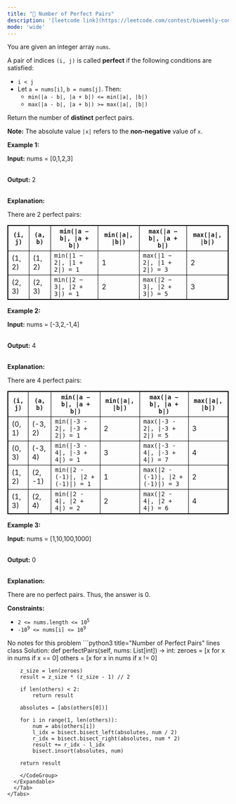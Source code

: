 ```yaml
---
title: "🧀 Number of Perfect Pairs"
description: '[leetcode link](https://leetcode.com/contest/biweekly-contest-163/problems/number-of-perfect-pairs/description/)'
mode: 'wide'
---
```

<Tabs>
  <Tab title="Question" icon="circle-question" iconType="regular">
    <Card>
      <p>You are given an integer array <code>nums</code>.</p>  <p>A pair of indices <code>(i, j)</code> is called <strong>perfect</strong> if the following conditions are satisfied:</p>  <ul>  <li><code>i &lt; j</code></li>  <li>Let <code>a = nums[i]</code>, <code>b = nums[j]</code>. Then:  <ul>   <li><code>min(|a - b|, |a + b|) &lt;= min(|a|, |b|)</code></li>   <li><code>max(|a - b|, |a + b|) &gt;= max(|a|, |b|)</code></li>  </ul>  </li> </ul>  <p>Return the number of <strong>distinct</strong> perfect pairs.</p>  <p><strong>Note:</strong> The absolute value <code>|x|</code> refers to the <strong>non-negative</strong> value of <code>x</code>.</p>   <p><strong class="example">Example 1:</strong></p>  <div class="example-block"> <p><strong>Input:</strong> <span class="example-io">nums = [0,1,2,3]</span></p>  <p><br/> <strong>Output:</strong> <span class="example-io">2</span></p>  <p><br/> <strong>Explanation:</strong></p>  <p>There are 2 perfect pairs:</p>  <table style="border: 1px solid black;">  <thead>   <tr>    <th style="border: 1px solid black;"><code>(i, j)</code></th>    <th style="border: 1px solid black;"><code>(a, b)</code></th>    <th style="border: 1px solid black;"><code>min(|a &minus; b|, |a + b|)</code></th>    <th style="border: 1px solid black;"><code>min(|a|, |b|)</code></th>    <th style="border: 1px solid black;"><code>max(|a &minus; b|, |a + b|)</code></th>    <th style="border: 1px solid black;"><code>max(|a|, |b|)</code></th>   </tr>  </thead>  <tbody>   <tr>    <td style="border: 1px solid black;">(1, 2)</td>    <td style="border: 1px solid black;">(1, 2)</td>    <td style="border: 1px solid black;"><code>min(|1 &minus; 2|, |1 + 2|) = 1</code></td>    <td style="border: 1px solid black;">1</td>    <td style="border: 1px solid black;"><code>max(|1 &minus; 2|, |1 + 2|) = 3</code></td>    <td style="border: 1px solid black;">2</td>   </tr>   <tr>    <td style="border: 1px solid black;">(2, 3)</td>    <td style="border: 1px solid black;">(2, 3)</td>    <td style="border: 1px solid black;"><code>min(|2 &minus; 3|, |2 + 3|) = 1</code></td>    <td style="border: 1px solid black;">2</td>    <td style="border: 1px solid black;"><code>max(|2 &minus; 3|, |2 + 3|) = 5</code></td>    <td style="border: 1px solid black;">3</td>   </tr>  </tbody> </table> </div>  <p><strong class="example">Example 2:</strong></p>  <div class="example-block"> <p><strong>Input:</strong> <span class="example-io">nums = [-3,2,-1,4]</span></p>  <p><br/> <strong>Output:</strong> <span class="example-io">4</span></p>  <p><br/> <strong>Explanation:</strong></p>  <p>There are 4 perfect pairs:</p>  <table style="border: 1px solid black;">  <thead>   <tr>    <th style="border: 1px solid black;"><code>(i, j)</code></th>    <th style="border: 1px solid black;"><code>(a, b)</code></th>    <th style="border: 1px solid black;"><code>min(|a &minus; b|, |a + b|)</code></th>    <th style="border: 1px solid black;"><code>min(|a|, |b|)</code></th>    <th style="border: 1px solid black;"><code>max(|a &minus; b|, |a + b|)</code></th>    <th style="border: 1px solid black;"><code>max(|a|, |b|)</code></th>   </tr>  </thead>  <tbody>   <tr>    <td style="border: 1px solid black;">(0, 1)</td>    <td style="border: 1px solid black;">(-3, 2)</td>    <td style="border: 1px solid black;"><code>min(|-3 - 2|, |-3 + 2|) = 1</code></td>    <td style="border: 1px solid black;">2</td>    <td style="border: 1px solid black;"><code>max(|-3 - 2|, |-3 + 2|) = 5</code></td>    <td style="border: 1px solid black;">3</td>   </tr>   <tr>    <td style="border: 1px solid black;">(0, 3)</td>    <td style="border: 1px solid black;">(-3, 4)</td>    <td style="border: 1px solid black;"><code>min(|-3 - 4|, |-3 + 4|) = 1</code></td>    <td style="border: 1px solid black;">3</td>    <td style="border: 1px solid black;"><code>max(|-3 - 4|, |-3 + 4|) = 7</code></td>    <td style="border: 1px solid black;">4</td>   </tr>   <tr>    <td style="border: 1px solid black;">(1, 2)</td>    <td style="border: 1px solid black;">(2, -1)</td>    <td style="border: 1px solid black;"><code>min(|2 - (-1)|, |2 + (-1)|) = 1</code></td>    <td style="border: 1px solid black;">1</td>    <td style="border: 1px solid black;"><code>max(|2 - (-1)|, |2 + (-1)|) = 3</code></td>    <td style="border: 1px solid black;">2</td>   </tr>   <tr>    <td style="border: 1px solid black;">(1, 3)</td>    <td style="border: 1px solid black;">(2, 4)</td>    <td style="border: 1px solid black;"><code>min(|2 - 4|, |2 + 4|) = 2</code></td>    <td style="border: 1px solid black;">2</td>    <td style="border: 1px solid black;"><code>max(|2 - 4|, |2 + 4|) = 6</code></td>    <td style="border: 1px solid black;">4</td>   </tr>  </tbody> </table> </div>  <p><strong class="example">Example 3:</strong></p>  <div class="example-block"> <p><strong>Input:</strong> <span class="example-io">nums = [1,10,100,1000]</span></p>  <p><br/> <strong>Output:</strong> <span class="example-io">0</span></p>  <p><br/> <strong>Explanation:</strong></p>  <p>There are no perfect pairs. Thus, the answer is 0.</p> </div>   <p><strong>Constraints:</strong></p>  <ul>  <li><code>2 &lt;= nums.length &lt;= 10<sup>5</sup></code></li>  <li><code>-10<sup>9</sup> &lt;= nums[i] &lt;= 10<sup>9</sup></code></li> </ul> 
    </Card>
  </Tab>
  <Tab title="Solution" icon="lightbulb" iconType="regular" >
    <Card>
      No notes for this problem
</Card>
  <Expandable title="code">
    <CodeGroup dropdown>
```python3 title="Number of Perfect Pairs" lines
class Solution:
    def perfectPairs(self, nums: List[int]) -> int:
        zeroes = [x for x in nums if x == 0]
        others = [x for x in nums if x != 0]
        
        z_size = len(zeroes)
        result = z_size * (z_size - 1) // 2
        
        if len(others) < 2:
            return result
        
        absolutes = [abs(others[0])]
        
        for i in range(1, len(others)):
            num = abs(others[i])
            l_idx = bisect.bisect_left(absolutes, num / 2)
            r_idx = bisect.bisect_right(absolutes, num * 2)
            result += r_idx - l_idx
            bisect.insort(absolutes, num)
        
        return result
```
    </CodeGroup>
  </Expandable>
  </Tab>
</Tabs>